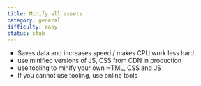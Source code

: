 ```yaml
---
title: Minify all assets
category: general
difficulty: easy
status: stub
---
```


- Saves data and increases speed / makes CPU work less hard
- use minified versions of JS, CSS from CDN in production
- use tooling to minify your own HTML, CSS and JS
- If you cannot use tooling, use online tools
